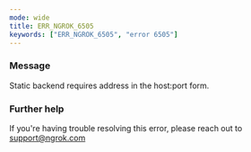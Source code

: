 ```yaml
---
mode: wide
title: ERR_NGROK_6505
keywords: ["ERR_NGROK_6505", "error 6505"]
---
```



### Message

Static backend requires address in the host:port form.

<ErrorDetails />

### Further help

If you're having trouble resolving this error, please reach out to [support@ngrok.com](mailto:support@ngrok.com?subject=Help%20with%20ERR_NGROK_6505)
